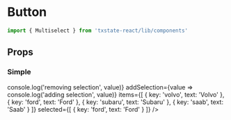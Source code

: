 
<Meta title='Components/Multiselect' component={Multiselect} />

# Button

```jsx
import { Multiselect } from 'txstate-react/lib/components'
```

## Props
<Props of={Multiselect} />

### Simple
<Preview>
  <Story name='simple'>
    <Form>
      <Multiselect
        id='msid1'
        name='cars'
        removeSelection={value => console.log('removing selection', value)}
        addSelection={value => console.log('adding selection', value)}
        items={[
          { key: 'volvo', text: 'Volvo' },
          { key: 'ford', text: 'Ford' },
          { key: 'subaru', text: 'Subaru' },
          { key: 'saab', text: 'Saab' }
        ]}
        selected={[
          { key: 'ford', text: 'Ford' }
        ]}
      />
    </Form>
  </Story>
</Preview>
